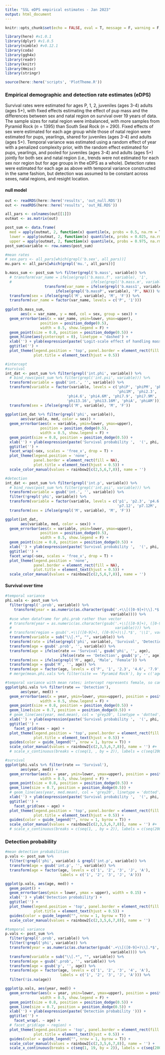 ```yaml
---
title: "SSL eDPS empirical estimates - Jan 2023"
output: html_document
---
```


```r

knitr::opts_chunk$set(echo = FALSE, eval = T, message = F, warning = F, fig.align = 'center')

library(here) #v1.0.1
library(dplyr) #v1.0.5
library(nimble) #v0.12.1
library(coda)
library(ggh4x)
library(readr)
library(knitr)
library(Hmisc)
library(stringr)

source(here::here('scripts', 'PlotTheme.R'))

```

### Empirical demographic and detection rate estimates (eDPS)  

Survival rates were estimated for ages P, 1, 2, juveniles (ages 3-4) adults (ages 5+), with fixed effects estimating the effect of pup mass and the differences between sex and natal region on survival over 19 years of data. The sample sizes for natal region were imbalanced, with more samples from Pyramid Rock (*n* = 1395) than South Seal Rock (*n* = 290). Fixed effects of sex were estimated for each age group while those of natal region were estimated for pups, yearlings, shared for juveniles (ages 3-4) and adults (ages 5+). Temporal variance was estimated using a random effect of year with a penalized complexity prior, with the random effect estimated for pups, yearlings, and pooled for juveniles (ages 3-4) and adults (ages 5+) jointly for both sex and natal region (i.e., trends were not estimated for each sex nor region but for age groups in the eDPS as a whole). Detection rates were estimated for each age as above with temporal variance constructed in the same fashion, but detection was assumed to be constant across sexes, natal regions, and resight location.  

#### null model
```r

out <- readRDS(here::here('results', 'out_null.RDS'))
out <- readRDS(here::here('results', 'out_RE.RDS'))

all_pars <- colnames(out[[1]])
outmat <- as.matrix(out)

post_sum <- data.frame(
  med = apply(outmat, 2, function(x) quantile(x, probs = 0.5, na.rm = T, names = F)),
  lower = apply(outmat, 2, function(x) quantile(x, probs = 0.025, na.rm = T, names = F)),
  upper = apply(outmat, 2, function(x) quantile(x, probs = 0.975, na.rm = T, names = F)))
post_sum$variable <- row.names(post_sum)

#mean rates
# sex.pars <- all_pars[which(grepl('b.sex', all_pars))]
mu.pars <- all_pars[which(grepl('mu.', all_pars))]

b.mass_sum <- post_sum %>% filter(grepl('b.mass', variable)) %>%
  # transform(var_name = ifelse(grepl('b.mass.f', variable), '1', 
  #                                    ifelse(grepl('b.mass.m', variable), '1M',
                  transform(var_name = ifelse(grepl('b.mass1', variable), '1', 
                       ifelse(grepl('b.massP', variable), 'P', NA))) %>%
  transform(sex = ifelse(grepl('M', variable), 'M', 'F')) %>%
  transform(var_name = factor(var_name, levels = c('P', '1'))) 
  
ggplot(b.mass_sum,
       aes(x = var_name, y = med, col = sex, group = sex)) +
  geom_errorbar(aes(x = var_name, ymin=lower, ymax=upper),
                position = position_dodge(0.5),
                width = 0.5, show.legend = F) +
  geom_point(size = 0.8, position = position_dodge(0.5)) +
  geom_hline(aes(yintercept = 0), linetype = 'dashed') +
  xlab('') + ylab(expression(paste('Logit-scale effect of handling mass'))) +
  ggtitle('') +
  plot_theme(legend.position = 'top', panel.border = element_rect(fill = NA),
             plot.title = element_text(hjust = 0.5)) 

#intercept
#survival
int_dat <- post_sum %>% filter(grepl('int.phi', variable)) %>%
  # bind_rows(post_sum %>% filter(grepl('int.psi', variable))) %>%
  transform(variable = gsub('int.', '', variable)) %>%
  transform(variable = factor(variable, levels = c('phiP', 'phiPM', 'phi1', 
                                                   'phi1M', 'phi2.3', 'phi2.3M',
                            'phi4.6', 'phi4.6M', 'phi7.9', 'phi7.9M', 'phi10.12', 'phi10.12M',
                            'phi13.16', 'phi13.16M', 'phiA', 'phiAM'))) %>%
  transform(sex = ifelse(grepl('M', variable), 'M', 'F')) 
  
ggplot(int_dat %>% filter(grepl('phi', variable)),
       aes(variable, med, color = sex)) +
  geom_errorbar(aes(x = variable, ymin=lower, ymax=upper),
                position = position_dodge(0.5),
                width = 0.5, show.legend = F) +
  geom_point(size = 0.8, position = position_dodge(0.5)) +
  xlab('') + ylab(expression(paste('Survival probability ',  '(', phi, ')'))) +
  ggtitle('') +
  facet_wrap(~sex, scales = 'free_x', drop = T) +
  plot_theme(legend.position = 'none', 
             panel.border = element_rect(fill = NA),
             plot.title = element_text(hjust = 0.5)) +
  scale_color_manual(values = rainbow2[c(2,5,6,7,8)], name = '')

#detection
int_dat <- post_sum %>% filter(grepl('int.p', variable)) %>%
  # bind_rows(post_sum %>% filter(grepl('int.psi', variable))) %>%
  transform(variable = gsub('int.', '', variable)) %>%
  filter(!grepl('phi', variable)) %>%
  transform(variable = factor(variable, levels = c('p1', 'p2.3', 'p4.6', 'p4.6M', 
                                                   'p7.12', 'p7.12M', 'pA', 'pAM'))) %>%
  transform(sex = ifelse(grepl('M', variable), 'M', 'F')) 

ggplot(int_dat,
       aes(variable, med, color = sex)) +
  geom_errorbar(aes(x = variable, ymin=lower, ymax=upper),
                position = position_dodge(0.5),
                width = 0.5, show.legend = F) +
  geom_point(size = 0.8, position = position_dodge(0.5)) +
  xlab('') + ylab(expression(paste('Survival probability ',  '(', phi, ')'))) +
  ggtitle('') +
  facet_wrap(~sex, scales = 'free_x', drop = T) +
  plot_theme(legend.position = 'none', 
             panel.border = element_rect(fill = NA),
             plot.title = element_text(hjust = 0.5)) +
  scale_color_manual(values = rainbow2[c(2,5,6,7,8)], name = '')


```


#### Survival over time

```r


#temporal variance
phi.vals <- post_sum %>%
  filter(grepl('.prob', variable)) %>%
    transform(year = as.numeric(as.character(gsub('.+\\[([0-9]+)\\].*$', '\\1',
                                                variable)))) %>%
  #use when dataframe for phi.prob rather than vector
  # transform(year = as.numeric(as.character(gsub('.+\\[([0-9]+), ([0-9]+)\\].*$', '\\2', 
  #                                               variable)))) %>% 
  # transform(region = gsub('.+\\[([0-9]+), ([0-9]+)\\].*$', '\\1', variable)) %>%
  transform(variable = sub("\\[.*", "", variable)) %>%
  transform(rate = ifelse(grepl('phi', variable), 'Survival', 'Detection')) %>%
  transform(age = gsub('.prob', '', variable)) %>%
  transform(age = ifelse(rate == 'Survival', gsub('phi', '', age), 
                         ifelse(rate == 'Detection', gsub('p', '', age), NA))) %>%
  transform(sex = ifelse(grepl('M', age), 'Male', 'Female')) %>%
  transform(age = gsub('M', '', age)) %>%
  transform(age = factor(age, levels = c('P', '1', '2.3', '4.6', '7.9', '10.12', '13.16', '7.12', 'A'))) #%>%
  # merge(mean.phi.vals %>% filter(site == 'Pyramid Rock'), by = c('age'), suffixes = c('', '.mean'))

#temporal variance with mean rates; intercept represents female, so can't show males
ggplot(phi.vals %>% filter(rate == 'Detection'),
       aes(year, med)) +
  geom_errorbar(aes(x = year, ymin=lower, ymax=upper), position = position_dodge(0.5),
                width = 0.5, show.legend = F) +
  geom_point(size = 0.8, position = position_dodge(0.5)) +
  geom_line(size = 0.7, position = position_dodge(0.5)) +
  # geom_line(aes(year, med.mean), col = 'grey20', linetype = 'dotted') +
  xlab('') + ylab(expression(paste('Survival probability ',  '(', phi, ')'))) +
  ggtitle('') +
    facet_grid(sex ~ age) +
  plot_theme(legend.position = 'top', panel.border = element_rect(fill = NA),
             plot.title = element_text(hjust = 0.5)) +
  guides(color = guide_legend("", nrow = 1, byrow = T)) +
  scale_color_manual(values = rainbow2[c(2,3,5,6,7,8)], name = '') #+
  # scale_x_continuous(breaks = c(seq(1, , by = 2)), labels = c(seq(2001, 2019, by = 2)))

#survival
ggplot(phi.vals %>% filter(rate == 'Survival'),
       aes(year, med)) +
  geom_errorbar(aes(x = year, ymin=lower, ymax=upper), position = position_dodge(0.5),
                width = 0.5, show.legend = F) +
  geom_point(size = 0.8, position = position_dodge(0.5)) +
  geom_line(size = 0.7, position = position_dodge(0.5)) +
  # geom_line(aes(year, med.mean), col = 'grey20', linetype = 'dotted') +
  xlab('') + ylab(expression(paste('Survival probability ',  '(', phi, ')'))) +
  ggtitle('') +
    facet_grid(sex ~ age) +
  plot_theme(legend.position = 'top', panel.border = element_rect(fill = NA),
             plot.title = element_text(hjust = 0.5)) +
  guides(color = guide_legend("", nrow = 1, byrow = T)) +
  scale_color_manual(values = rainbow2[c(2,3,5,6,7,8)], name = '') #+
  # scale_x_continuous(breaks = c(seq(1, , by = 2)), labels = c(seq(2001, 2019, by = 2)))


```

### Detection probability
```r

#mean detection probabilities
p.vals <- post_sum %>%
  filter(!grepl('phi', variable) & grepl('int.p', variable)) %>%
  transform(age = gsub('int.p', '', variable)) %>%
  transform(age = factor(age, levels = c('1', '2', '3', 'J', 'A'),
                         labels = c('1', '2', '3', 'J', 'A')))

ggplot(p.vals, aes(age, med)) +
  geom_point() +
  geom_errorbar(aes(ymin = lower, ymax = upper), width = 0.15) +
  xlab('') + ylab('Detection probability') +
  ggtitle('') +
  plot_theme(legend.position = 'top', panel.border = element_rect(fill = NA),
             plot.title = element_text(hjust = 0.5)) +
  guides(color = guide_legend("", nrow = 1, byrow = T)) +
  scale_color_manual(values = rainbow2[c(2,3,5,6,7,8)], name = '') 

#temporal variance
p.vals <- post_sum %>%
  filter(grepl('.prob', variable)) %>%
  filter(!grepl('phi', variable)) %>%
  transform(year = as.numeric(as.character(gsub('.+\\[([0-9]+)\\].*$', '\\1', 
                                                variable)))) %>%
  transform(variable = sub("\\[.*", "", variable)) %>%
  transform(age = gsub('.prob', '', variable)) %>%
  transform(age = gsub('p', '', age)) %>%
  transform(age = factor(age, levels = c('1', '2', '3', '4', 'A'),
                         labels = c('1', '2', '3', 'J', 'A'))) %>%
  filter(!is.na(age))

ggplot(p.vals, aes(year, med)) +
  geom_errorbar(aes(x = year, ymin=lower, ymax=upper), position = position_dodge(0.5), 
                width = 0.5, show.legend = F) +
  geom_point(size = 0.8, position = position_dodge(0.5)) + 
  geom_line(size = 0.7, position = position_dodge(0.5)) +
  xlab('') + ylab(expression(paste('Detection probability '))) +
  ggtitle('') +
    facet_wrap(. ~ age) +
  # facet_grid(age ~ region) +
  plot_theme(legend.position = 'top', panel.border = element_rect(fill = NA),
             plot.title = element_text(hjust = 0.5)) +
  guides(color = guide_legend("", nrow = 1, byrow = T)) +
  scale_color_manual(values = rainbow2[c(2,3,5,6,7,8)], name = '') +
  scale_x_continuous(breaks = c(seq(1, 19, by = 2)), labels = c(seq(2001, 2019, by = 2)))

```

